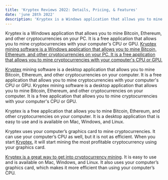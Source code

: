 ```yaml
---
title: 'Kryptex Reviews 2022: Details, Pricing, & Features'
date: 'june 28th 2022'
description: 'Kryptex is a Windows application that allows you to mine Bitcoin, Ethereum, and other cryptocurrencies on your PC'
---
```



Kryptex is a Windows application that allows you to mine Bitcoin, Ethereum, and other cryptocurrencies on your PC. It is a free application that allows you to mine cryptocurrencies with your computer's CPU or GPU. [Kryptex mining software is a Windows application that allows you to mine Bitcoin, Ethereum, and other cryptocurrencies on your PC. It is a free application that allows you to mine cryptocurrencies with your computer's CPU or GPU.](https://cutt.ly/MKHG8my)

[Kryptex](https://cutt.ly/MKHG8my) mining software is a desktop application that allows you to mine Bitcoin, Ethereum, and other cryptocurrencies on your computer. It is a free application that allows you to mine cryptocurrencies with your computer's CPU or GPU. Kryptex mining software is a desktop application that allows you to mine Bitcoin, Ethereum, and other cryptocurrencies on your computer. It is a free application that allows you to mine cryptocurrencies with your computer's CPU or GPU.

Kryptex is a free application that allows you to mine Bitcoin, Ethereum, and other cryptocurrencies on your computer. It is a desktop application that is easy to use and is available on Mac, Windows, and Linux.

Kryptex uses your computer’s graphics card to mine cryptocurrencies. It can use your computer’s CPU as well, but it is not as efficient. When you start [Kryptex](https://cutt.ly/MKHG8my), it will start mining the most profitable cryptocurrency using your graphics card.

[Kryptex is a great way to get into cryptocurrency mining](https://cutt.ly/MKHG8my). It is easy to use and is available on Mac, Windows, and Linux. It also uses your computer’s graphics card, which makes it more efficient than using your computer’s CPU.